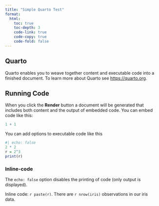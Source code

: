 ```yaml
---
title: "Simple Quarto Test"
format:
  html:
    toc: true
    toc-depth: 3
    code-link: true
    code-copy: true
    code-fold: false
---
```


## Quarto

Quarto enables you to weave together content and executable code into a finished document. To learn more about Quarto see <https://quarto.org>.

## Running Code

When you click the **Render** button a document will be generated that includes both content and the output of embedded code. You can embed code like this:

```r
1 + 1
```

You can add options to executable code like this

```r
#| echo: false
2 * 2
r = 2^3
print(r)
```

### Inline-code

The `echo: false` option disables the printing of code (only output is displayed).

Inline code: `r paste(r)`. There are `r nrow(iris)` observations in our iris data. 

